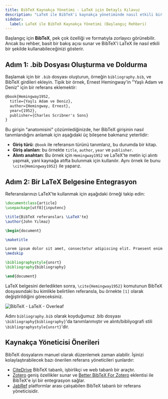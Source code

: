 ```yaml
---
title: BibTeX Kaynakça Yönetimi - LaTeX için Detaylı Kılavuz
description: "LaTeX ile BibTeX'i kaynakça yönetiminde nasıl etkili bir şekilde kullanabileceğinizi öğrenin, .bib dosyası oluşturmaktan LaTeX belgenize entegrasyona kadar."
sidebar:
  label: LaTeX ile BibTeX Kaynakça Yönetimi (Başlangıç Rehberi)
---
```


Başlangıç için **BibTeX**, pek çok özelliği ve formatıyla zorlayıcı görünebilir. Ancak bu rehber, basit bir bakış açısı sunar ve BibTeX'i LaTeX ile nasıl etkili bir şekilde kullanabileceğinizi gösterir.


<CiteDrive /> 

## Adım 1: .bib Dosyası Oluşturma ve Doldurma

Başlamak için bir `.bib` dosyası oluşturun, örneğin `bibliography.bib`, ve BibTeX girdileri ekleyin. Tipik bir örnek, Ernest Hemingway'in "Yaşlı Adam ve Deniz" için bir referans eklemektir:

```latex
@book{Hemingway1952,
  title={Yaşlı Adam ve Deniz},
  author={Hemingway, Ernest},
  year={1952},
  publisher={Charles Scribner's Sons}
}
```

Bu girişin "anatomisini" çözümlediğinizde, her BibTeX girişinin nasıl tanımlandığını anlamak için aşağıdaki üç bileşene bakmanız yeterlidir:

- **Giriş türü**: `@book` ile referansın türünü tanımlarız, bu durumda bir kitap.
- **Giriş alanları**: bu örnekte `title`, `author`, `year` ve `publisher`.
- **Alıntı anahtarı**: Bu örnek için `Hemingway1952` ve LaTeX'te metin içi alıntı yapmak, yani kaynağa atıfta bulunmak için kullanılır. Aynı örnek ile bunu `\cite{Hemingway1952}` ile yaparız.

## Adım 2: Bir LaTeX Belgesine Entegrasyon

Referanslarınızı LaTeX'te kullanmak için aşağıdaki örneği takip edin:

```latex
\documentclass{article}
\usepackage[utf8]{inputenc}

\title{BibTeX referansları \LaTeX'te}
\author{John Yılmaz}

\begin{document}

\maketitle

Lorem ipsum dolor sit amet, consectetur adipiscing elit. Praesent enim urna, dapibus et bibendum vel, consectetur et turpis. Cras a molestie nulla. \cite{Hemingway1952}
\medskip

\bibliographystyle{unsrt}
\bibliography{bibliography}

\end{document}
```

LaTeX belgesini derledikten sonra, `\cite{Hemingway1952}` komutunun BibTeX dosyasındaki bu kimlikle belirtilen referansla, bu örnekte `[1]` olarak değiştirildiğini göreceksiniz.

![BibTeX - LaTeX - Overleaf](@assets/images/tutorial/LaTeX_Overleaf_BibTeX-Example.png)

Adını `bibliography.bib` olarak koyduğumuz .bib dosyası `\bibliography{bibliography}`'da tanımlanmıştır ve alıntı/bibliyografi stili `\bibliographystyle{unsrt}`'dir.

## Kaynakça Yöneticisi Önerileri

BibTeX dosyalarını manuel olarak düzenlemek zaman alabilir. İşinizi kolaylaştırabilecek bazı önerilen referans yöneticileri şunlardır:

- [CiteDrive](https://www.citedrive.com/) BibTeX tabanlı, işbirlikçi ve web tabanlı bir araçtır.
- [Zotero](https://www.zotero.org/) geniş özellikler sunar ve [Better BibTeX For Zotero](https://retorque.re/zotero-better-bibtex/) eklentisi ile BibTeX'e iyi bir entegrasyon sağlar.
- [JabRef](https://www.jabref.org/) platformlar arası çalışabilen BibTeX tabanlı bir referans yöneticisidir.
